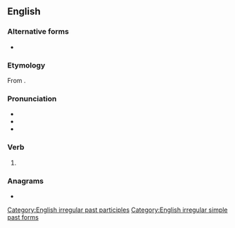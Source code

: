 ==English==

===Alternative forms===
* {{l|en|weeped}}

===Etymology===
From {{suffix|en|weep|t}}.

===Pronunciation===
* {{audio|en|en-us-wept.ogg|Audio (US)}}
* {{IPA|en|/ˈwɛpt/}}
* {{rhymes|en|ɛpt|s=1}}

===Verb===
{{head|en|verb form}}

# {{en-past of|weep}}

===Anagrams===
* {{anagrams|en|a=eptw|ptew}}

[[Category:English irregular past participles]]
[[Category:English irregular simple past forms]]
